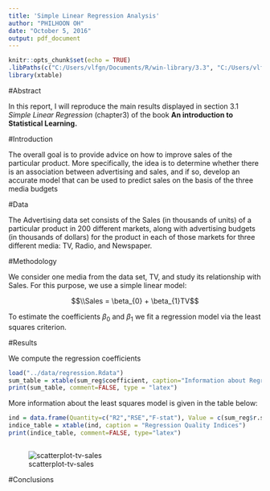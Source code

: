 ```yaml
---
title: 'Simple Linear Regression Analysis'
author: "PHILHOON OH"
date: "October 5, 2016"
output: pdf_document
---
```


```r
knitr::opts_chunk$set(echo = TRUE)
.libPaths(c("C:/Users/vlfgn/Documents/R/win-library/3.3", "C:/Users/vlfgn/Documents/R/win-library/3.3"))
library(xtable)
```


#Abstract
  
In this report, I will reproduce the main results displayed in section 3.1 *Simple Linear Regression* (chapter3) of the book __An introduction to Statistical Learning.__



#Introduction 

The overall goal is to provide advice on how to improve sales of the particular product. More specifically,
the idea is to determine whether there is an association between advertising and sales, and if so, develop an
accurate model that can be used to predict sales on the basis of the three media budgets  


#Data

The Advertising data set consists of the Sales (in thousands of units) of a particular product in 200 different
markets, along with advertising budgets (in thousands of dollars) for the product in each of those markets for
three different media: TV, Radio, and Newspaper.



#Methodology

We consider one media from the data set, TV, and study its relationship with Sales. For this purpose, we use
a simple linear model:  

$$\\Sales = \beta_{0} + \beta_{1}TV$$ 

To estimate the coefficients $\beta_{0}$ and $\beta_{1}$ we fit a regression model via the least squares criterion.



#Results

We compute the regression coefficients

```r
load("../data/regression.Rdata")
sum_table = xtable(sum_reg$coefficient, caption="Information about Regression Coefficients")
print(sum_table, comment=FALSE, type = "latex")
```



More information about the least squares model is given in the table below:  


```r
ind = data.frame(Quantity=c("R2","RSE","F-stat"), Value = c(sum_reg$r.squared,sum_reg$sigma,sum_reg$fstatistic[1]))
indice_table = xtable(ind, caption = "Regression Quality Indices")
print(indice_table, comment=FALSE, type="latex")
```



```r
    


```



![scatterplot-tv-sales](../images/scatterplot-tv-sales.png)


#Conclusions

